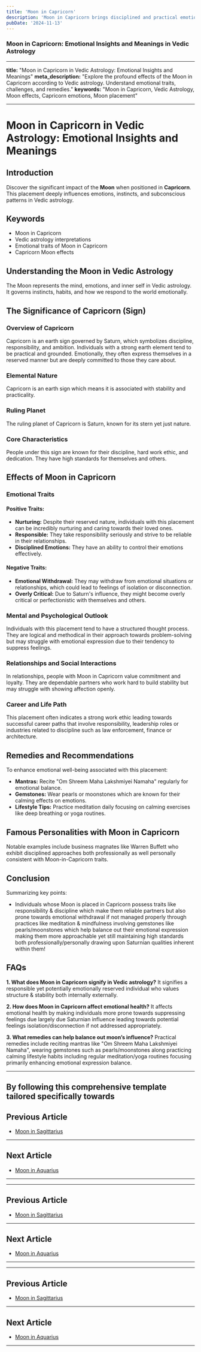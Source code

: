 ```yaml
---
title: 'Moon in Capricorn'
description: 'Moon in Capricorn brings disciplined and practical emotions. Individuals are responsible, ambitious, and may have a reserved approach to expressing feelings in Vedic Astrology'
pubDate: '2024-11-13'
---
```


### Moon in Capricorn: Emotional Insights and Meanings in Vedic Astrology

---

**title:** "Moon in Capricorn in Vedic Astrology: Emotional Insights and Meanings"
**meta_description:** "Explore the profound effects of the Moon in Capricorn according to Vedic astrology. Understand emotional traits, challenges, and remedies."
**keywords:** "Moon in Capricorn, Vedic Astrology, Moon effects, Capricorn emotions, Moon placement"

---

# Moon in Capricorn in Vedic Astrology: Emotional Insights and Meanings

## Introduction

Discover the significant impact of the **Moon** when positioned in **Capricorn**. This placement deeply influences emotions, instincts, and subconscious patterns in Vedic astrology.

## Keywords

- Moon in Capricorn
- Vedic astrology interpretations
- Emotional traits of Moon in Capricorn
- Capricorn Moon effects

## Understanding the Moon in Vedic Astrology

The Moon represents the mind, emotions, and inner self in Vedic astrology. It governs instincts, habits, and how we respond to the world emotionally.

## The Significance of Capricorn (Sign)

### Overview of Capricorn
Capricorn is an earth sign governed by Saturn, which symbolizes discipline, responsibility, and ambition. Individuals with a strong earth element tend to be practical and grounded. Emotionally, they often express themselves in a reserved manner but are deeply committed to those they care about.

### Elemental Nature
Capricorn is an earth sign which means it is associated with stability and practicality.

### Ruling Planet
The ruling planet of Capricorn is Saturn, known for its stern yet just nature.

### Core Characteristics
People under this sign are known for their discipline, hard work ethic, and dedication. They have high standards for themselves and others.

## Effects of Moon in Capricorn

### Emotional Traits
#### Positive Traits:
- **Nurturing:** Despite their reserved nature, individuals with this placement can be incredibly nurturing and caring towards their loved ones.
- **Responsible:** They take responsibility seriously and strive to be reliable in their relationships.
- **Disciplined Emotions:** They have an ability to control their emotions effectively.

#### Negative Traits:
- **Emotional Withdrawal:** They may withdraw from emotional situations or relationships, which could lead to feelings of isolation or disconnection.
- **Overly Critical:** Due to Saturn's influence, they might become overly critical or perfectionistic with themselves and others.

### Mental and Psychological Outlook

Individuals with this placement tend to have a structured thought process. They are logical and methodical in their approach towards problem-solving but may struggle with emotional expression due to their tendency to suppress feelings.

### Relationships and Social Interactions

In relationships, people with Moon in Capricorn value commitment and loyalty. They are dependable partners who work hard to build stability but may struggle with showing affection openly.

### Career and Life Path

This placement often indicates a strong work ethic leading towards successful career paths that involve responsibility, leadership roles or industries related to discipline such as law enforcement, finance or architecture.

## Remedies and Recommendations

To enhance emotional well-being associated with this placement:

- **Mantras:** Recite "Om Shreem Maha Lakshmiyei Namaha" regularly for emotional balance.
- **Gemstones:** Wear pearls or moonstones which are known for their calming effects on emotions.
- **Lifestyle Tips:** Practice meditation daily focusing on calming exercises like deep breathing or yoga routines.

## Famous Personalities with Moon in Capricorn

Notable examples include business magnates like Warren Buffett who exhibit disciplined approaches both professionally as well personally consistent with Moon-in-Capricorn traits.

## Conclusion

Summarizing key points:

- Individuals whose Moon is placed in Capricorn possess traits like responsibility & discipline which make them reliable partners but also prone towards emotional withdrawal if not managed properly through practices like meditation & mindfulness involving gemstones like pearls/moonstones which help balance out their emotional expression making them more approachable yet still maintaining high standards both professionally/personally drawing upon Saturnian qualities inherent within them!


## FAQs


**1. What does Moon in Capricorn signify in Vedic astrology?**
It signifies a responsible yet potentially emotionally reserved individual who values structure & stability both internally externally.


**2. How does Moon in Capricorn affect emotional health?**
It affects emotional health by making individuals more prone towards suppressing feelings due largely due Saturnian influence leading towards potential feelings isolation/disconnection if not addressed appropriately.


**3. What remedies can help balance out moon’s influence?**
Practical remedies include reciting mantras like "Om Shreem Maha Lakshmiyei Namaha", wearing gemstones such as pearls/moonstones along practicing calming lifestyle habits including regular meditation/yoga routines focusing primarily enhancing emotional expression balance.


---

By following this comprehensive template tailored specifically towards
---

## Previous Article
- [Moon in Sagittarius](/blogs-md/0802_Moon_in_Rashi/080209_Moon_in_Sagittarius.mdx)

---

## Next Article
- [Moon in Aquarius](/blogs-md/0802_Moon_in_Rashi/080211_Moon_in_Aquarius.mdx)

---
---

## Previous Article
- [Moon in Sagittarius](080209_Moon_in_Sagittarius.mdx)

---

## Next Article
- [Moon in Aquarius](080211_Moon_in_Aquarius.mdx)

---
---

## Previous Article
- [Moon in Sagittarius](080209_Moon_in_Sagittarius.mdx)

---

## Next Article
- [Moon in Aquarius](080211_Moon_in_Aquarius.mdx)

---
